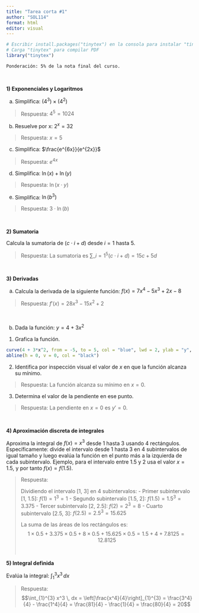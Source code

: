 ```yaml
---
title: "Tarea corta #1"
author: "SOL114"
format: html
editor: visual
---
```


```r
# Escribir install.packages("tinytex") en la consola para instalar "tinytex"
# Carga "tinytex" para compilar PDF
library("tinytex")
```

`Ponderación: 5% de la nota final del curso.`

<br>

**1) Exponenciales y Logaritmos**

a)  Simplifica: $(4^3) \times (4^2)$

> Respuesta: $4^5 = 1024$

b)  Resuelve por x: $2^{x} = 32$

> Respuesta: $x = 5$

c)  Simplifica: $\frac{e^{6x}}{e^{2x}}$

> Respuesta: $e^{4x}$

d)  Simplifica: $\ln(x) + \ln(y)$

> Respuesta: $\ln(x \cdot y)$

e)  Simplifica: $\ln(b^3)$

> Respuesta: $3 \cdot \ln(b)$

<br>

**2) Sumatoria**

Calcula la sumatoria de $(c \cdot i + d)$ desde $i = 1$ hasta $5$.

> Respuesta: La sumatoria es $\sum\_{i=1}^{5} (c \cdot i + d) = 15c + 5d$

<br>

**3) Derivadas**

a)  Calcula la derivada de la siguiente función: $f(x) = 7x^4 - 5x^3 + 2x - 8$

> Respuesta: $f'(x) = 28x^3 - 15x^2 + 2$

<br>

b)  Dada la función: $y = 4 + 3x^2$

<!-- -->

1.  Grafica la función.

```r
curve(4 + 3*x^2, from = -5, to = 5, col = "blue", lwd = 2, ylab = "y", xlab = "x", main = "Gráfico de y = 4 + 3x^2")
abline(h = 0, v = 0, col = "black")
```

2.  Identifica por inspección visual el valor de $x$ en que la función alcanza su mínimo.

> Respuesta: La función alcanza su mínimo en $x = 0$.

3.  Determina el valor de la pendiente en ese punto.

> Respuesta: La pendiente en $x = 0$ es $y' = 0$.

<br>

**4) Aproximación discreta de integrales**

Aproxima la integral de $f(x) = x^3$ desde 1 hasta 3 usando 4 rectángulos. Específicamente: divide el intervalo desde 1 hasta 3 en 4 subintervalos de igual tamaño y luego evalúa la función en el punto más a la izquierda de cada subintervalo. Ejemplo, para el intervalo entre 1.5 y 2 usa el valor $x = 1.5$, y por tanto $f(x) = f(1.5)$.

> Respuesta:
>
> Dividiendo el intervalo \[1, 3\] en 4 subintervalos: - Primer subintervalo \[1, 1.5\]: $f(1) = 1^3 = 1$ - Segundo subintervalo \[1.5, 2\]: $f(1.5) = 1.5^3 = 3.375$ - Tercer subintervalo \[2, 2.5\]: $f(2) = 2^3 = 8$ - Cuarto subintervalo \[2.5, 3\]: $f(2.5) = 2.5^3 = 15.625$
>
> La suma de las áreas de los rectángulos es: $$1 \times 0.5 + 3.375 \times 0.5 + 8 \times 0.5 + 15.625 \times 0.5 = 1.5 + 4 + 7.8125 = 12.8125$$
>
> <br>

**5) Integral definida**

Evalúa la integral: $\int_{1}^{3} x^3 \, dx$

> Respuesta:\
> $$\int_{1}^{3} x^3 \, dx = \left[\frac{x^4}{4}\right]_{1}^{3} = \frac{3^4}{4} - \frac{1^4}{4} = \frac{81}{4} - \frac{1}{4} = \frac{80}{4} = 20$$
